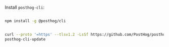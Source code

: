 Install `posthog-cli`:

<MultiLanguage>

```bash file=Npm

npm install -g @posthog/cli

```

```bash file=Curl

curl --proto '=https' --tlsv1.2 -LsSf https://github.com/PostHog/posthog/releases/latest/download/posthog-cli-installer.sh | sh
posthog-cli-update

```

</MultiLanguage>
